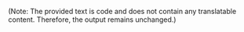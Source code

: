 
<Contributor />

(Note: The provided text is code and does not contain any translatable content. Therefore, the output remains unchanged.)


<Giscus />
